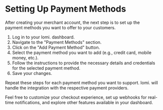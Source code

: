 # Setting Up Payment Methods

After creating your merchant account, the next step is to set up the payment methods you want to offer to your customers.

1. Log in to your lomi. dashboard.
2. Navigate to the "Payment Methods" section.
3. Click on the "Add Payment Method" button.
4. Select the payment method you want to add (e.g., credit card, mobile money, etc.).
5. Follow the instructions to provide the necessary details and credentials for the selected payment method.
6. Save your changes.

Repeat these steps for each payment method you want to support. lomi. will handle the integration with the respective payment providers.

Feel free to customize your checkout experience, set up webhooks for real-time notifications, and explore other features available in your dashboard.
